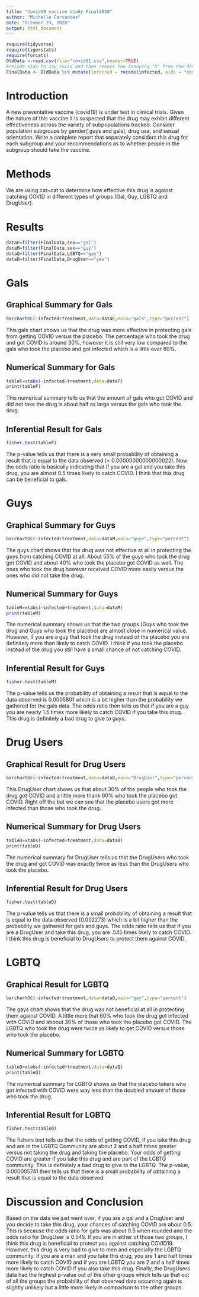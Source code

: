 ```yaml
---
title: "Covid19 vaccine study Final2020"
author: "Michelle Cervantes"
date: "October 23, 2020"
output: html_document
---
```


```r
require(tidyverse)
require(tigerstats)
require(forcats)
OldData <-read.csv(file="covid91.csv",header=TRUE)
#recode aids to say covid and then remove the annoying "X" from the dataframe
FinalData <- OldData %>% mutate(infected = recode(infected, aids = "covid", none = "OK" )) %>% select(-one_of("X"))
```

# Introduction

<!--In this section you explain what you are trying to show.  Where did the data come from?  What is the research or other question you are trying to answer?.  If you skimp in this section expect to be marked down in your grade. Paint a picture of the project a couple of paragraphs is expected!-->

A new  preventative vaccine (covid19) is under test in clinical trials. Given the nature of this vaccine it is suspected that the drug may exhibit different effectiveness across the variety of subpopulations tracked. Consider population subgroups by gender( guys and gals), drug use, and sexual orientation. Write a complete report that separately considers this drug for each subgroup and your recommendations as to whether people in the subgroup should take the vaccine.

# Methods

<!--Decide on your methods:  use "variable analysis" or other appropriate descriptors.  Make sure to choose at least one graphical method and at least one numerical method. Discuss what data manipulations may be needed for example subsetting or other binning procedures and what sort of graphical displays and inferential tools will be used!-->

We are using cat~cat to determine how effective this drug is against catching COVID in different types of groups (Gal, Guy, LGBTQ and DrugUser).

# Results

<!--Divide this section into two sub-sections:  One for your descriptive  results and one for your inferential results.!-->

```r
dataF=filter(FinalData,sex=="gal")
dataM=filter(FinalData,sex=="guy")
dataQ=filter(FinalData,LGBTQ=="gay")
dataD=filter(FinalData,DrugUser=="yes")
```


# Gals

## Graphical Summary for Gals
```r
barchartGC(~infected+treatment,data=dataF,main="gals",type="percent")
```

This gals chart shows us that the drug was more effective in protecting gals from getting COVID versus the placebo. The percentage who took the drug and got COVID is around 30%, however it is still very low compared to the gals who took the placebo and got infected which is a little over 60%.
  
## Numerical Summary for Gals
```r
tableF=xtabs(~infected+treatment,data=dataF)
print(tableF)
```

This numerical summary tells us that the amount of gals who got COVID and did not take the drug is about half as large versus the gals who took the drug.
  
## Inferential Result for Gals
```r
fisher.test(tableF)
```

The p-value tells us that there is a very small probability of obtaining a result that is equal to the data observed (< 0.00000000000000022). Now the odds ratio is basically indicating that if you are a gal and you take this drug, you are almost 0.5 times likely to catch COVID. I think that this drug can be beneficial to gals. 

# Guys 

## Graphical Summary for Guys
```r
barchartGC(~infected+treatment,data=dataM,main="guys",type="percent")
```

The guys chart shows that the drug was not effective at all in protecting the guys from catching COVID at all. About 55% of the guys who took the drug got COVID and about 40% who took the placebo got COVID as well. The ones who took the drug however received COVID more easily versus the ones who did not take the drug.

## Numerical Summary for Guys
```r
tableM=xtabs(~infected+treatment,data=dataM)
print(tableM)
```

The numerical summary shows us that the two groups (Guys who took the drug and Guys who took the placebo) are almost close in numerical value. However, if you are a guy that took the drug instead of the placebo you are definitely more than likely to catch COVID. I think if you took the placebo instead of the drug you still have a small chance of not catching COVID.

## Inferential Result for Guys
```r
fisher.test(tableM)
```

The p-value tells us the probability of obtaining a result that is equal to the data observed is 0.0005801 which is a bit higher than the probability we gathered for the gals data. The odds ratio then tells us that if you are a guy you are nearly 1.5 times more likely to catch COVID if you take this drug. This drug is definitely a bad drug to give to guys.
  
# Drug Users

## Graphical Result for Drug Users 
```r
barchartGC(~infected+treatment,data=dataD,main="DrugUser",type="percent")
```

This DrugUser chart shows us that about 30% of the people who took the drug got COVID and a little more thank 60% who took the placebo got COVID. Right off the bat we can see that the placebo users got more infected than those who took the drug.
  
## Numerical Summary for Drug Users
```r
tableD=xtabs(~infected+treatment,data=dataD)
print(tableD)
```

The numerical summary for DrugUser tells us that the DrugUsers who took the drug and got COVID was exactly twice as less than the DrugUsers who took the placebo.
  
## Inferential Result for Drug Users
```r
fisher.test(tableD)
```

The p-value tells us that there is a small probability of obtaining a result that is equal to the data observed (0.002273) which is a bit higher than the probability we gathered for gals and guys. The odds ratio tells us that if you are a DrugUser and take this drug, you are .545 times likely to catch COVID. I think this drug is beneficial to DrugUsers to protect them against COVID.

# LGBTQ

## Graphical Result for LGBTQ
```r
barchartGC(~infected+treatment,data=dataQ,main="gay",type="percent")
```

The gays chart shows that the drug was not beneficial at all in protecting them against COVID. A little more that 60% who took the drug got infected with COVID and aboout 30% of those who took the placebo got COVID. The LGBTQ who took the drug were twice as likely to get COVID versus those who took the placebo.
  
## Numerical Summary for LGBTQ
```r
tableQ=xtabs(~infected+treatment,data=dataQ)
print(tableQ)
```

The numerical summary for LGBTQ shows us that the placebo takers who got infected with COVID were way less than the doubled amount of those who took the drug. 

## Inferential Result for LGBTQ
```r
fisher.test(tableQ)
```

The fishers test tells us that the odds of getting COVID, if you take this drug and are in the LGBTQ Community are about 2 and a half times greater versus not taking the drug and taking the placebo. Your odds of getting COVID are greater if you take this drug and are part of the LGBTQ community. This is definitely a bad drug to give to the LGBTQ. The p-value, 0.000005741 then tells us that there is a small probability of obtaining a result that is equal to the data observed.

# Discussion and Conclusion

<!--Discussion and conclusion here.  If you found a relationship be sure to consider whether the relationship occurs because one of the variavbles causes the other, or whether they perhasps are related for some other reason.  Watch the chapter 6 videos from the GeorgeTown videos collection.!-->

Based on the data we just went over, if you are a gal and a DrugUser and you decide to take this drug, your chances of catching COVID are about 0.5. This is because the odds ratio for gals was about 0.5 when rounded and the odds ratio for DrugUser is 0.545. If you are in either of those two groups, I think this drug is beneficial to protect you against catching COVID19. However, this drug is very bad to give to men and especially the LGBTQ community. If you are a man and you take this drug, you are 1 and half times more likely to catch COVID and if you are LGBTQ you are 2 and a half times more likely to catch COVID if you also take this drug. Finally, the DrugUsers data had the highest p-value out of the other groups which tells us that out of all the groups the probability of that observed data occurring again is slightly unlikely but a little more likely in comparison to the other groups. 